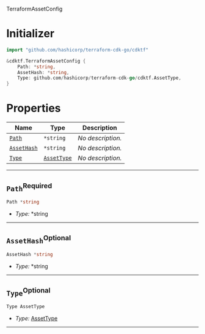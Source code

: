  TerraformAssetConfig <a name="TerraformAssetConfig" id="cdktf.TerraformAssetConfig"></a>

# Initializer <a name="Initializer" id="cdktf.TerraformAssetConfig.Initializer"></a>

```go
import "github.com/hashicorp/terraform-cdk-go/cdktf"

&cdktf.TerraformAssetConfig {
	Path: *string,
	AssetHash: *string,
	Type: github.com/hashicorp/terraform-cdk-go/cdktf.AssetType,
}
```

# Properties <a name="Properties" id="Properties"></a>

| **Name** | **Type** | **Description** |
| --- | --- | --- |
| <code><a href="#cdktf.TerraformAssetConfig.property.path">Path</a></code> | <code>*string</code> | *No description.* |
| <code><a href="#cdktf.TerraformAssetConfig.property.assetHash">AssetHash</a></code> | <code>*string</code> | *No description.* |
| <code><a href="#cdktf.TerraformAssetConfig.property.type">Type</a></code> | <code><a href="#cdktf.AssetType">AssetType</a></code> | *No description.* |

---

## `Path`<sup>Required</sup> <a name="Path" id="cdktf.TerraformAssetConfig.property.path"></a>

```go
Path *string
```

- *Type:* *string

---

## `AssetHash`<sup>Optional</sup> <a name="AssetHash" id="cdktf.TerraformAssetConfig.property.assetHash"></a>

```go
AssetHash *string
```

- *Type:* *string

---

## `Type`<sup>Optional</sup> <a name="Type" id="cdktf.TerraformAssetConfig.property.type"></a>

```go
Type AssetType
```

- *Type:* <a href="#cdktf.AssetType">AssetType</a>

---
